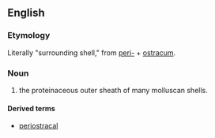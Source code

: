 ==English==

===Etymology===

Literally "surrounding shell," from [[peri-]] + [[ostracum]].

===Noun===
{{en-noun|periostraca}}
{{wikipedia}}
# the proteinaceous outer sheath of many molluscan shells.

====Derived terms====
*[[periostracal]]
